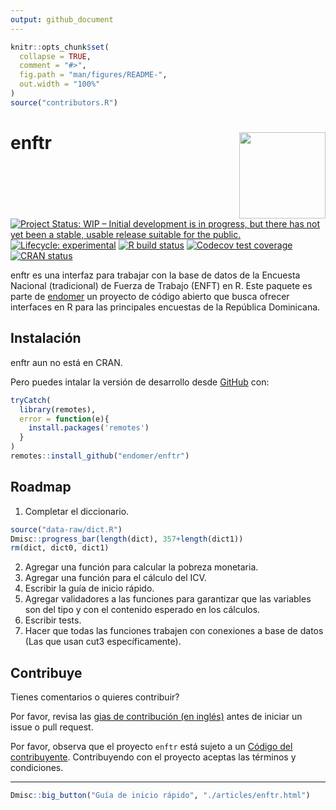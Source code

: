 ```yaml
---
output: github_document
---
```


<!-- README.md is generated from README.Rmd. Please edit that file -->

```r
knitr::opts_chunk$set(
  collapse = TRUE,
  comment = "#>",
  fig.path = "man/figures/README-",
  out.width = "100%"
)
source("contributors.R")
```

# enftr <img src='man/figures/logo.png' align="right" height="138" />

<!-- badges: start -->
[![Project Status: WIP – Initial development is in progress, but there has not yet been a stable, usable release suitable for the public.](https://www.repostatus.org/badges/latest/wip.svg)](https://www.repostatus.org/#wip)
[![Lifecycle: experimental](https://img.shields.io/badge/lifecycle-experimental-orange.svg)](https://www.tidyverse.org/lifecycle/#experimental)
[![R build status](https://github.com/endomer/enftr/workflows/R-CMD-check/badge.svg)](https://github.com/endomer/enftr/actions)
[![Codecov test coverage](https://codecov.io/gh/endomer/enftr/branch/main/graph/badge.svg)](https://codecov.io/gh/endomer/enftr?branch=main)
[![CRAN status](https://www.r-pkg.org/badges/version/enftr)](https://CRAN.R-project.org/package=enftr)
<!-- badges: end -->

enftr es una interfaz para trabajar con la base de datos de la Encuesta Nacional (tradicional) de Fuerza de Trabajo (ENFT) en R. Este paquete es parte de [endomer](https://endomer.github.io/) un proyecto de código abierto que busca ofrecer interfaces en R para las principales encuestas de la República Dominicana.

## Instalación

enftr aun no está en CRAN.

<!-- You can install the released version of encftr from [CRAN](https://CRAN.R-project.org) with: -->

<!-- ``` r -->
<!-- install.packages("encftr") -->
<!-- ``` -->

Pero puedes intalar la versión de desarrollo desde [GitHub](https://github.com/) con:

``` r
tryCatch(
  library(remotes),
  error = function(e){
    install.packages('remotes')
  }
)
remotes::install_github("endomer/enftr")
```

## Roadmap

1. Completar el diccionario.

```r
source("data-raw/dict.R")
Dmisc::progress_bar(length(dict), 357+length(dict1))
rm(dict, dict0, dict1)
```

2. Agregar una función para calcular la pobreza monetaria.
2. Agregar una función para el cálculo del ICV.
2. Escribir la guía de inicio rápido.
2. Agregar validadores a las funciones para garantizar que las variables son del tipo y con el contenido esperado en los cálculos.
2. Escribir tests.
2. Hacer que todas las funciones trabajen con conexiones a base de datos (Las que usan cut3 específicamente).


## Contribuye

Tienes comentarios o quieres contribuir?

Por favor, revisa las [gias de contribución (en inglés)](https://endomer.github.io/enftr/CONTRIBUTING.html) antes de iniciar un issue o pull request.

Por favor, observa que el proyecto `enftr` está sujeto a un [Código del contribuyente](https://contributor-covenant.org/es/version/2/0/CODE_OF_CONDUCT.html). Contribuyendo con el proyecto aceptas las términos y condiciones.



<hr/>

```r
Dmisc::big_button("Guía de inicio rápido", "./articles/enftr.html")
```


